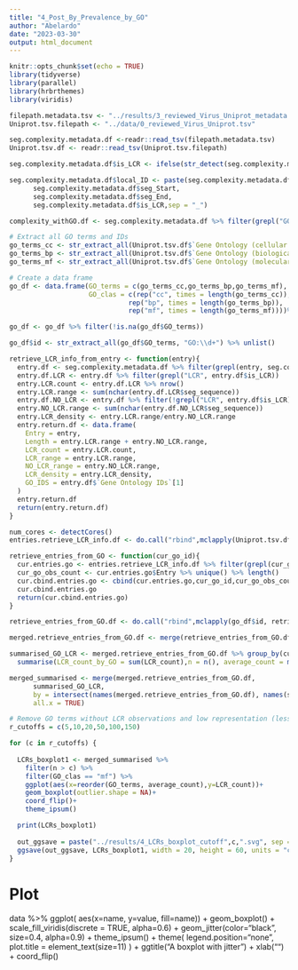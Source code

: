```yaml
---
title: "4_Post_By_Prevalence_by_GO"
author: "Abelardo"
date: "2023-03-30"
output: html_document
---
```


```r
knitr::opts_chunk$set(echo = TRUE)
library(tidyverse)
library(parallel)
library(hrbrthemes)
library(viridis)
```

```r
filepath.metadata.tsv <- "../results/3_reviewed_Virus_Uniprot_metadata.tsv"
Uniprot.tsv.filepath <- "../data/0_reviewed_Virus_Uniprot.tsv"
```

```r
seg.complexity.metadata.df <-readr::read_tsv(filepath.metadata.tsv)
Uniprot.tsv.df <- readr::read_tsv(Uniprot.tsv.filepath)
```

```r
seg.complexity.metadata.df$is_LCR <- ifelse(str_detect(seg.complexity.metadata.df$seg_sequence, "^[:lower:]+$"), "LCR","")

seg.complexity.metadata.df$local_ID <- paste(seg.complexity.metadata.df$Entry,
      seg.complexity.metadata.df$seg_Start,
      seg.complexity.metadata.df$seg_End,
      seg.complexity.metadata.df$is_LCR,sep = "_")
```


```r

complexity_withGO.df <- seg.complexity.metadata.df %>% filter(grepl("GO",seg.complexity.metadata.df$`Gene Ontology IDs`))

# Extract all GO terms and IDs
go_terms_cc <- str_extract_all(Uniprot.tsv.df$`Gene Ontology (cellular component)`, "(\\w+.*?) \\[GO:\\d+\\]") %>% unlist()
go_terms_bp <- str_extract_all(Uniprot.tsv.df$`Gene Ontology (biological process)`, "(\\w+.*?) \\[GO:\\d+\\]") %>% unlist()
go_terms_mf <- str_extract_all(Uniprot.tsv.df$`Gene Ontology (molecular function)`, "(\\w+.*?) \\[GO:\\d+\\]") %>% unlist()

# Create a data frame
go_df <- data.frame(GO_terms = c(go_terms_cc,go_terms_bp,go_terms_mf),
                    GO_clas = c(rep("cc", times = length(go_terms_cc)),
                              rep("bp", times = length(go_terms_bp)),
                              rep("mf", times = length(go_terms_mf))))%>% distinct()

go_df <- go_df %>% filter(!is.na(go_df$GO_terms))

go_df$id <- str_extract_all(go_df$GO_terms, "GO:\\d+") %>% unlist()

```

```r

retrieve_LCR_info_from_entry <- function(entry){
  entry.df <- seg.complexity.metadata.df %>% filter(grepl(entry, seg.complexity.metadata.df$Entry))
  entry.df.LCR <- entry.df %>% filter(grepl("LCR", entry.df$is_LCR))
  entry.LCR.count <- entry.df.LCR %>% nrow()
  entry.LCR.range <- sum(nchar(entry.df.LCR$seg_sequence))
  entry.df.NO_LCR <- entry.df %>% filter(!grepl("LCR", entry.df$is_LCR))
  entry.NO_LCR.range <- sum(nchar(entry.df.NO_LCR$seg_sequence))
  entry.LCR_density <- entry.LCR.range/entry.NO_LCR.range
  entry.return.df <- data.frame(
    Entry = entry,
    Length = entry.LCR.range + entry.NO_LCR.range,
    LCR_count = entry.LCR.count,
    LCR_range = entry.LCR.range,
    NO_LCR_range = entry.NO_LCR.range,
    LCR_density = entry.LCR_density,
    GO_IDS = entry.df$`Gene Ontology IDs`[1]
  )
  entry.return.df
  return(entry.return.df)
}

num_cores <- detectCores()
entries.retrieve_LCR_info.df <- do.call("rbind",mclapply(Uniprot.tsv.df$Entry, retrieve_LCR_info_from_entry, mc.cores = num_cores))

```


```r

retrieve_entries_from_GO <- function(cur_go_id){
  cur.entries.go <- entries.retrieve_LCR_info.df %>% filter(grepl(cur_go_id,GO_IDS))
  cur_go_obs_count <- cur.entries.go$Entry %>% unique() %>% length()
  cur.cbind.entries.go <- cbind(cur.entries.go,cur_go_id,cur_go_obs_count)
  cur.cbind.entries.go
  return(cur.cbind.entries.go) 
}

retrieve_entries_from_GO.df <- do.call("rbind",mclapply(go_df$id, retrieve_entries_from_GO, mc.cores = num_cores))

merged.retrieve_entries_from_GO.df <- merge(retrieve_entries_from_GO.df, go_df, by.x = "cur_go_id", by.y = "id")
```

```r

summarised_GO_LCR <- merged.retrieve_entries_from_GO.df %>% group_by(cur_go_id) %>%
  summarise(LCR_count_by_GO = sum(LCR_count),n = n(), average_count = mean(LCR_count))

merged_summarised <- merge(merged.retrieve_entries_from_GO.df,
      summarised_GO_LCR, 
      by = intersect(names(merged.retrieve_entries_from_GO.df), names(summarised_GO_LCR)),
      all.x = TRUE)

# Remove GO terms without LCR observations and low representation (less than r_cutoff)
r_cutoffs = c(5,10,20,50,100,150)

for (c in r_cutoffs) {
  
  LCRs_boxplot1 <- merged_summarised %>% 
    filter(n > c) %>%
    filter(GO_clas == "mf") %>%
    ggplot(aes(x=reorder(GO_terms, average_count),y=LCR_count))+
    geom_boxplot(outlier.shape = NA)+
    coord_flip()+
    theme_ipsum()

  print(LCRs_boxplot1)
  
  out_ggsave = paste("../results/4_LCRs_boxplot_cutoff",c,".svg", sep = "")
  ggsave(out_ggsave, LCRs_boxplot1, width = 20, height = 60, units = "cm")
}

```
# Plot
data %>%
  ggplot( aes(x=name, y=value, fill=name)) +
    geom_boxplot() +
    scale_fill_viridis(discrete = TRUE, alpha=0.6) +
    geom_jitter(color="black", size=0.4, alpha=0.9) +
    theme_ipsum() +
    theme(
      legend.position="none",
      plot.title = element_text(size=11)
    ) +
    ggtitle("A boxplot with jitter") +
    xlab("") +
    coord_flip()
